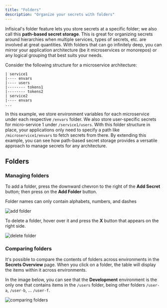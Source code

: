 ```yaml
---
title: "Folders"
description: "Organize your secrets with folders"
---
```


Infisical's folder feature lets you store secrets at a specific folder; we also call this **path-based secret storage**. 
This is great for organizing secrets around hierarchies when multiple services, types of secrets, etc. are involved at great quantities. 
With folders that can go infinitely deep, you can mirror your application architecture (be it microservices or monorepos) 
or any logical grouping that best suits your needs.

Consider the following structure for a microservice architecture:

```
| service1
|---- envars
|---- users
|-------- tokens1
|-------- tokens2
| service2
|---- envars
...
```

In this example, we store environment variables for each microservice under each respective `/envars` folder. 
We also store user-specific secrets for micro-service 1 under `/service1/users`. With this folder structure in place, your applications only need to specify a path like `/microservice1/envars` to fetch secrets from there.
By extending this example, you can see how path-based secret storage provides a versatile approach to manage secrets for any architecture.

## Folders

### Managing folders

To add a folder, press the downward chevron to the right of the **Add Secret** button; then press on the **Add Folder** button.

<Info>
  Folder names can only contain alphabets, numbers, and dashes
</Info>

![add folder](../../images/platform/folder/folders-add.png)

To delete a folder, hover over it and press the **X** button that appears on the right side.

![delete folder](../../images/platform/folder/folders-delete.png)

### Comparing folders

It's possible to compare the contents of folders across environments in the **Secrets Overview** page.
When you click on a folder, the table will display the items within it across environments.

In the image below, you can see that the **Development** environment is the only one that contains items 
in the `/users` folder, being other folders `/user-a`, `/user-b`, ... `/user-f`.

![comparing folders](../../images/platform/folder/folders-secrets-overview.png)